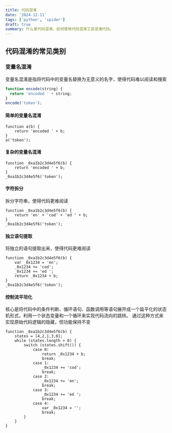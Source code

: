 ```yaml
---
title: 代码混淆
date: '2024-12-11'
tags: ['python', 'spider']
draft: true
summary: 什么是代码混淆，如何使用代码混淆工具混淆代码。
---
```


## 代码混淆的常见类别

### 变量名混淆
变量名混淆是指将代码中的变量名替换为无意义的名字，使得代码难以阅读和搜索
```js
function encode(string) {
  return 'encoded ' + string;
}
encode('token');
```

#### 简单的变量名混淆
```
function a(b) {
	return 'encoded ' + b;
}
a('token');
```

#### 复杂的变量名混淆
```
function _0xa1b2c3d4e5f6(b) {
	return 'encoded ' + b;
}
_0xa1b2c3d4e5f6('token');
```


#### 字符拆分
拆分字符串，使得代码更难阅读
```
function _0xa1b2c3d4e5f6(b) {
	return 'en' + 'cod' + 'ed ' + b;
}
_0xa1b2c3d4e5f6('token');

```

#### 独立语句提取
将独立的语句提取出来，使得代码更难阅读
```
function _0xa1b2c3d4e5f6(b) {
	var _0x1234 = 'en';
	_0x1234 += 'cod';
	_0x1234 += 'ed ';
	return _0x1234 + b;
}
_0xa1b2c3d4e5f6('token');
```

#### 控制流平坦化
核心是将代码中的条件判断、循环语句、函数调用等语句展开成一个扁平化的状态机形式，利用一个状态变量和一个循环来实现代码流向的跳转。
通过这种方式来实现原始代码逻辑的隐藏，但功能保持不变
```
function _0xa1b2c3d4e5f6(b) {
	states = [4,2,1,3,0];
	while (states.length > 0) {
		switch (states.shift()) {
			case 0:
				return _0x1234 + b;
				break;
			case 1:
				_0x1234 += 'cod';
				break;
			case 2:
				_0x1234 += 'en';
				break;
			case 3:
				_0x1234 += 'ed ';
				break;
			case 4:
				var _0x1234 = '';
				break;
		}
	}
}

```

